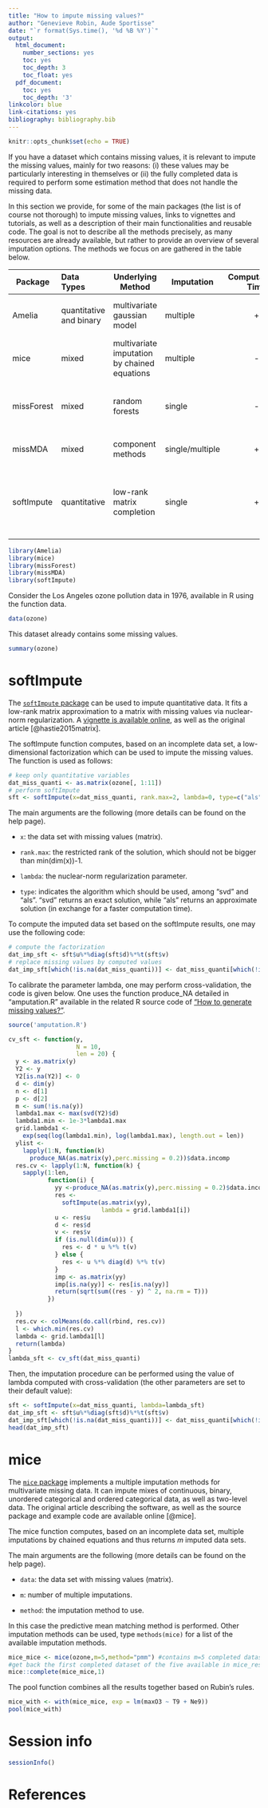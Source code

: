 ```yaml
---
title: "How to impute missing values?"
author: "Genevieve Robin, Aude Sportisse"
date: "`r format(Sys.time(), '%d %B %Y')`"
output:
  html_document:
    number_sections: yes
    toc: yes
    toc_depth: 3
    toc_float: yes
  pdf_document:
    toc: yes
    toc_depth: '3'
linkcolor: blue
link-citations: yes
bibliography: bibliography.bib
---
```


```r
knitr::opts_chunk$set(echo = TRUE)
```

If you have a dataset which contains missing values, it is relevant to impute the missing values, mainly for two reasons: (i) these values may be particularly interesting in themselves or (ii) the fully completed data is required to perform some estimation method that does not handle the missing data. 

In this section we provide, for some of the main packages (the list is of course not thorough) to impute missing values, links to vignettes and tutorials, as well as a description of their main functionalities and reusable code. The goal is not to describe all the methods precisely, as many resources are already available, but rather to provide an overview of several imputation options. The methods we focus on are gathered in the table below.

| Package       | Data Types    | Underlying Method   | Imputation | Computational Time| Comments |
| ------------- |:--------------| ------------------- |------------|:-------------:|--------------|
| Amelia        | quantitative and binary  |multivariate gaussian model| multiple | +| Binary variables modeled as Gaussians|
| mice          | mixed         |multivariate imputation by chained equations | multiple   | -  | Very flexible to data types, no parameter to tune |
| missForest    | mixed         |random forests| single|-| Requires large sample sizes, no parameter to tune |
| missMDA       | mixed         |component methods| single/multiple | + | Rank parameter to tune |
| softImpute    | quantitative  |low-rank matrix completion | single| + |Very fast, strong theoretical guarantees, regularization parameter to tune |


```r
library(Amelia)
library(mice)
library(missForest)
library(missMDA)
library(softImpute)
```

Consider the Los Angeles ozone pollution data in 1976, available in R using the function data. 

```r
data(ozone)
```


This dataset already contains some missing values. 


```r
summary(ozone)
```


# softImpute

The [`softImpute` package](https://cran.r-project.org/web/packages/softImpute/index.html) can be used to impute quantitative data. It fits a low-rank matrix approximation to a matrix with missing values via nuclear-norm regularization. A [vignette is available online](https://web.stanford.edu/~hastie/swData/softImpute/vignette.html), as well as the original article [@hastie2015matrix].

The softImpute function computes, based on an incomplete data set, a low-dimensional factorization which can be used to impute the missing values. The function is used as follows:

```r
# keep only quantitative variables
dat_miss_quanti <- as.matrix(ozone[, 1:11]) 
# perform softImpute
sft <- softImpute(x=dat_miss_quanti, rank.max=2, lambda=0, type=c("als", "svd"))
```

The main arguments are the following (more details can be found on the help page).

* `x`: the data set with missing values (matrix).

* `rank.max`: the restricted rank of the solution, which should not be bigger than min(dim(x))-1.

* `lambda`: the nuclear-norm regularization parameter.

* `type`: indicates the algorithm which should be used, among "svd" and "als". "svd" returns an exact solution, while "als" returns an approximate solution (in exchange for a faster computation time).

To compute the imputed data set based on the softImpute results, one may use the following code:

```r
# compute the factorization
dat_imp_sft <- sft$u%*%diag(sft$d)%*%t(sft$v)
# replace missing values by computed values
dat_imp_sft[which(!is.na(dat_miss_quanti))] <- dat_miss_quanti[which(!is.na(dat_miss_quanti))] 
```

To calibrate the parameter lambda, one may perform cross-validation, the code is given below. One uses the function produce_NA detailed in "amputation.R" available in the related R source code of ["How to generate missing values?"](https://rmisstastic.netlify.com/workflows/). 

```r
source('amputation.R')

cv_sft <- function(y,
                   N = 10,
                   len = 20) {
  y <- as.matrix(y)
  Y2 <- y
  Y2[is.na(Y2)] <- 0
  d <- dim(y)
  n <- d[1]
  p <- d[2]
  m <- sum(!is.na(y))
  lambda1.max <- max(svd(Y2)$d)
  lambda1.min <- 1e-3*lambda1.max
  grid.lambda1 <-
    exp(seq(log(lambda1.min), log(lambda1.max), length.out = len))
  ylist <-
    lapply(1:N, function(k)
      produce_NA(as.matrix(y),perc.missing = 0.2))$data.incomp
  res.cv <- lapply(1:N, function(k) {
    sapply(1:len,
           function(i) {
             yy <-produce_NA(as.matrix(y),perc.missing = 0.2)$data.incomp
             res <-
               softImpute(as.matrix(yy),
                          lambda = grid.lambda1[i])
             u <- res$u
             d <- res$d
             v <- res$v
             if (is.null(dim(u))) {
               res <- d * u %*% t(v)
             } else {
               res <- u %*% diag(d) %*% t(v)
             }
             imp <- as.matrix(yy)
             imp[is.na(yy)] <- res[is.na(yy)]
             return(sqrt(sum((res - y) ^ 2, na.rm = T)))
           })
    
  })
  res.cv <- colMeans(do.call(rbind, res.cv))
  l <- which.min(res.cv)
  lambda <- grid.lambda1[l]
  return(lambda)
}
lambda_sft <- cv_sft(dat_miss_quanti)

```

Then, the imputation procedure can be performed using the value of lambda computed with cross-validation (the other parameters are set to their default value):

```r
sft <- softImpute(x=dat_miss_quanti, lambda=lambda_sft)
dat_imp_sft <- sft$u%*%diag(sft$d)%*%t(sft$v)
dat_imp_sft[which(!is.na(dat_miss_quanti))] <- dat_miss_quanti[which(!is.na(dat_miss_quanti))]
head(dat_imp_sft)
```

# mice

The [`mice` package](https://CRAN.R-project.org/package=mice) implements a multiple imputation methods for multivariate missing data. It can impute mixes of continuous, binary, unordered categorical and ordered categorical data, as well as two-level data. The original article describing the software, as well as the source package and example code are available online [@mice].

The mice function computes, based on an incomplete data set, multiple imputations by chained equations and thus returns $m$ imputed data sets. 

The main arguments are the following (more details can be found on the help page).

* `data`: the data set with missing values (matrix).

* `m`: number of multiple imputations.

* `method`: the imputation method to use. 

In this case the predictive mean matching method is performed. Other imputation methods can be used, type `methods(mice)` for a list of the available imputation methods.

```r
mice_mice <- mice(ozone,m=5,method="pmm") #contains m=5 completed datasets.
#get back the first completed dataset of the five available in mice_res
mice::complete(mice_mice,1)
```

The pool function combines all the results together based on Rubin’s rules.

```r
mice_with <- with(mice_mice, exp = lm(maxO3 ~ T9 + Ne9))
pool(mice_with) 
```

# Session info

```r
sessionInfo()
```

# References

